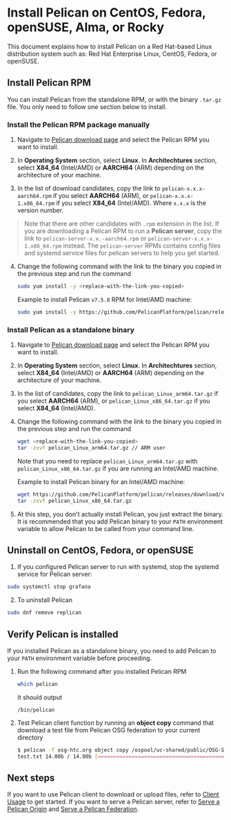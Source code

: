 # Install Pelican on CentOS, Fedora, openSUSE, Alma, or Rocky

This document explains how to install Pelican on a Red Hat-based Linux distribution system such as: Red Hat Enterprise Linux, CentOS, Fedora, or openSUSE.

## Install Pelican RPM

You can install Pelican from the standalone RPM, or with the binary `.tar.gz` file. You only need to follow one section below to install.

### Install the Pelican RPM package manually

1. Navigate to [Pelican download page](../install.mdx) and select the Pelican RPM you want to install.

2. In **Operating System** section, select **Linux**. In **Architechtures** section, select **X84_64** (Intel/AMD) or **AARCH64** (ARM) depending on the architecture of your machine.

3. In the list of download candidates, copy the link to `pelican-x.x.x-aarch64.rpm` if you select **AARCH64** (ARM), or `pelican-x.x.x-1.x86_64.rpm` if you select **X84_64** (Intel/AMD). Where `x.x.x` is the version number.

> Note that there are other candidates with `.rpm` extension in the list. If you are downloading a Pelican RPM to run a **Pelican server**, copy the link to `pelican-server-x.x.-aarch64.rpm` or `pelican-server-x.x.x-1.x86_64.rpm` instead. The `pelican-server` RPMs contains config files and systemd service files for pelican servers to help you get started.

4. Change the following command with the link to the binary you copied in the previous step and run the command

    ```bash
    sudo yum install -y <replace-with-the-link-you-copied>
    ```

    Example to install Pelican `v7.5.8` RPM for Intel/AMD machine:

    ```bash
    sudo yum install -y https://github.com/PelicanPlatform/pelican/releases/download/v7.5.8/pelican-7.5.8-1.x86_64.rpm
    ```

### Install Pelican as a standalone binary

1. Navigate to [Pelican download page](../install.mdx) and select the Pelican RPM you want to install.

2. In **Operating System** section, select **Linux**. In **Architechtures** section, select **X84_64** (Intel/AMD) or **AARCH64** (ARM) depending on the architecture of your machine.

3. In the list of candidates, copy the link to `pelican_Linux_arm64.tar.gz` if you select **AARCH64** (ARM), or `pelican_Linux_x86_64.tar.gz` if you select **X84_64** (Intel/AMD).

4. Change the following command with the link to the binary you copied in the previous step and run the command

    ```bash
    wget <replace-with-the-link-you-copied>
    tar -zxvf pelican_Linux_arm64.tar.gz // ARM user
    ```

    Note that you need to replace `pelican_Linux_arm64.tar.gz` with `pelican_Linux_x86_64.tar.gz` if you are running an Intel/AMD machine.

    Example to install Pelican binary for an Intel/AMD machine:

    ```bash
    wget https://github.com/PelicanPlatform/pelican/releases/download/v7.5.8/pelican_Linux_x86_64.tar.gz
    tar -zxvf pelican_Linux_x86_64.tar.gz
    ```

5. At this step, you don't actually install Pelican, you just extract the binary. It is recommended that you add Pelican binary to your `PATH` environment variable to allow Pelican to be called from your command line.

## Uninstall on CentOS, Fedora, or openSUSE

1. If you configured Pelican server to run with systemd, stop the systemd service for Pelican server:

  ```bash
  sudo systemctl stop grafana
  ```

2. To uninstall Pelican

  ```bash
  sudo dnf remove replican
  ```

## Verify Pelican is installed

If you installed Pelican as a standalone binary, you need to add Pelican to your `PATH` environment variable before proceeding.

1. Run the following command after you installed Pelican RPM

    ```bash
    which pelican
    ```

    It should output

    ```console
    /bin/pelican
    ```

2. Test Pelican client function by running an **object copy** command that download a test file from Pelican OSG federation to your current directory

    ```bash
    $ pelican -f osg-htc.org object copy /ospool/uc-shared/public/OSG-Staff/validation/test.txt .
    test.txt 14.00b / 14.00b [=============================================================================================] Done!
    ```

## Next steps

If you want to use Pelican client to download or upload files, refer to [Client Usage](../client-usage.mdx) to get started. If you want to serve a Pelican server, refer to [Serve a Pelican Origin](../serving_an_origin.mdx) and [Serve a Pelican Federation](../serving_a_federation.mdx).
